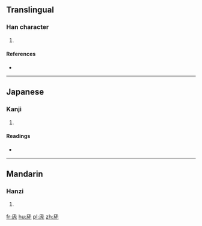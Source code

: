 ==Translingual==

===Han character===
{{Han char|rn=10|rad=儿|as=05|sn=7|four=|canj=竹卜一山 (HYMU), 一卜一山 (MYMU)|ids=⿸厂𠑷}}

# {{defn|Han|sort=儿05}}

====References====
* {{Han ref|kx=0125.010|dkj=01362|dj=0265.030|hdz=10070.010|uh=514F|ud=20815}}

----

==Japanese==

===Kanji===
{{ja-kanji|grade=|rs=儿05}}

# {{defn|lang=ja|sort=儿05}}

====Readings====
* {{ja-readings|on=[[ちょう]] (chō)|kun=[[ながい]] (nagai), [[おさ]] (osa)}}

----

==Mandarin==

===Hanzi===
{{cmn-hanzi|pin=[[cháng]] ([[chang2]])|wg=ch'ang<sup>2</sup>}}

# {{defn|lang=cmn|sort=儿05}}

[[fr:兏]]
[[hu:兏]]
[[pl:兏]]
[[zh:兏]]